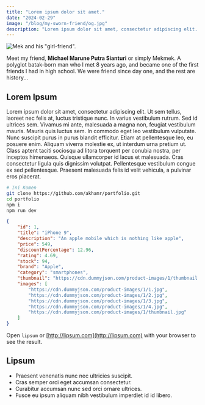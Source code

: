 ```yaml
---
title: "Lorem ipsum dolor sit amet."
date: "2024-02-29"
image: "/blog/my-sworn-friend/og.jpg"
description: "Lorem ipsum dolor sit amet, consectetur adipiscing elit...."
---
```


<Img
    src="/blog/my-sworn-friend/cover.webp"
    width={768}
    height={576}
    alt='Mek and his "girl-friend".'
/>

Meet my friend, **Michael Marune Putra Sianturi** or simply Mekmek. A polyglot batak-born man who I met 8 years ago, and became one of the first friends I had in high school. We were friend since day one, and the rest are history...

## Lorem Ipsum

Lorem ipsum dolor sit amet, consectetur adipiscing elit. Ut sem tellus, laoreet nec felis at, luctus tristique nunc. In varius vestibulum rutrum. Sed id ultrices sem. Vivamus mi ante, malesuada a magna non, feugiat vestibulum mauris. Mauris quis luctus sem. In commodo eget leo vestibulum vulputate. Nunc suscipit purus in purus blandit efficitur. Etiam at pellentesque leo, eu posuere enim. Aliquam viverra molestie ex, ut interdum urna pretium ut. Class aptent taciti sociosqu ad litora torquent per conubia nostra, per inceptos himenaeos. Quisque ullamcorper id lacus et malesuada. Cras consectetur ligula quis dignissim volutpat. Pellentesque vestibulum congue ex sed pellentesque. Praesent malesuada felis id velit vehicula, a pulvinar eros placerat.

```bash
# Ini Komen
git clone https://github.com/akhamr/portfolio.git
cd portfolio
npm i
npm run dev
```

```json title="data/dummy.json"
{
    "id": 1,
    "title": "iPhone 9",
    "description": "An apple mobile which is nothing like apple",
    "price": 549,
    "discountPercentage": 12.96,
    "rating": 4.69,
    "stock": 94,
    "brand": "Apple",
    "category": "smartphones",
    "thumbnail": "https://cdn.dummyjson.com/product-images/1/thumbnail.jpg",
    "images": [
        "https://cdn.dummyjson.com/product-images/1/1.jpg",
        "https://cdn.dummyjson.com/product-images/1/2.jpg",
        "https://cdn.dummyjson.com/product-images/1/3.jpg",
        "https://cdn.dummyjson.com/product-images/1/4.jpg",
        "https://cdn.dummyjson.com/product-images/1/thumbnail.jpg"
    ]
}
```

Open `lipsum` or [http://lipsum.com](http://lipsum.com) with your browser to see the result.

## Lipsum

-   Praesent venenatis nunc nec ultricies suscipit.
-   Cras semper orci eget accumsan consectetur.
-   Curabitur accumsan nunc sed orci ornare ultrices.
-   Fusce eu ipsum aliquam nibh vestibulum imperdiet id id libero.

<Gist gist="akhamr/43b3229d3b0dc9e1288f7b55569c7299" />
